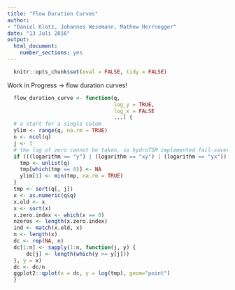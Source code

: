 ```yaml
---
title: "Flow Duration Curves"
author:
- "Daniel Klotz, Johannes Wesemann, Mathew Herrnegger"
date: "13 Juli 2016"
output:
  html_document:
    number_sections: yes
---
```


```r
  knitr::opts_chunk$set(eval = FALSE, tidy = FALSE)
```

Work in Progress -> flow duration curves!
```r
  flow_duration_curve <- function(q, 
                                  log_y = TRUE,
                                  log_x = FALSE
                                  ...) {
  # a start for a single colum
  ylim <- range(q, na.rm = TRUE)
  n <- ncol(q)
  j <- 1
  # the log of zero cannot be taken, so hydroTSM implemented fail-saver
  if (((logarithm == "y") | (logarithm == "xy") | (logarithm == "yx")) & min(ylim) == 0) {
    tmp <- unlist(q)
    tmp[which(tmp == 0)] <- NA
    ylim[1] <- min(tmp, na.rm = TRUE)
  }
  tmp <- sort(q[, j])
  x <- as.numeric(q$q)
  x.old <- x
  x <- sort(x)
  x.zero.index <- which(x == 0)
  nzeros <- length(x.zero.index)
  ind <- match(x.old, x)
  n <- length(x)
  dc <- rep(NA, n)
  dc[1:n] <- sapply(1:n, function(j, y) {
      dc[j] <- length(which(y >= y[j]))
  }, y = x)
  dc <- dc/n
  ggplot2::qplot(x = dc, y = log(tmp), geom="point")
  }
```


